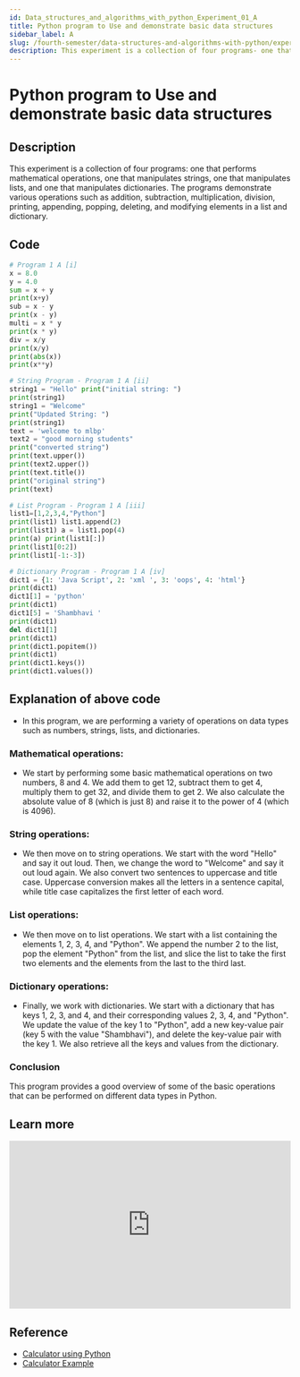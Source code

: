 ```yaml
---
id: Data_structures_and_algorithms_with_python_Experiment_01_A
title: Python program to Use and demonstrate basic data structures
sidebar_label: A
slug: /fourth-semester/data-structures-and-algorithms-with-python/experiment-1/a
description: This experiment is a collection of four programs- one that performs mathematical operations, one that manipulates strings, one that manipulates lists, and one that manipulates dictionaries. The programs demonstrate various operations such as addition, subtraction, multiplication, division, printing, appending, popping, deleting, and modifying elements in a list and dictionary.
---
```


# Python program to Use and demonstrate basic data structures

## Description

This experiment is a collection of four programs: one that performs mathematical operations, one that manipulates strings, one that manipulates lists, and one that manipulates dictionaries. The programs demonstrate various operations such as addition, subtraction, multiplication, division, printing, appending, popping, deleting, and modifying elements in a list and dictionary.

## Code

```python title="a_I.py"
# Program 1 A [i]
x = 8.0
y = 4.0
sum = x + y
print(x+y)
sub = x - y
print(x - y)
multi = x * y
print(x * y)
div = x/y
print(x/y)
print(abs(x))
print(x**y)
```

```python title="a_II.py"
# String Program - Program 1 A [ii]
string1 = "Hello" print("initial string: ")
print(string1)
string1 = "Welcome"
print("Updated String: ")
print(string1)
text = 'welcome to mlbp'
text2 = "good morning students"
print("converted string")
print(text.upper())
print(text2.upper())
print(text.title())
print("original string")
print(text)
```

```python title="a_III.py"
# List Program - Program 1 A [iii]
list1=[1,2,3,4,"Python"]
print(list1) list1.append(2)
print(list1) a = list1.pop(4)
print(a) print(list1[:])
print(list1[0:2])
print(list1[-1:-3])
```

```python title="a_IV.py"
# Dictionary Program - Program 1 A [iv]
dict1 = {1: 'Java Script', 2: 'xml ', 3: 'oops', 4: 'html'}
print(dict1)
dict1[1] = 'python'
print(dict1)
dict1[5] = 'Shambhavi '
print(dict1)
del dict1[1]
print(dict1)
print(dict1.popitem())
print(dict1)
print(dict1.keys())
print(dict1.values())
```

## Explanation of above code

- In this program, we are performing a variety of operations on data types such as numbers, strings, lists, and dictionaries.

### Mathematical operations:

- We start by performing some basic mathematical operations on two numbers, 8 and 4. We add them to get 12, subtract them to get 4, multiply them to get 32, and divide them to get 2. We also calculate the absolute value of 8 (which is just 8) and raise it to the power of 4 (which is 4096).

### String operations:

- We then move on to string operations. We start with the word "Hello" and say it out loud. Then, we change the word to "Welcome" and say it out loud again. We also convert two sentences to uppercase and title case. Uppercase conversion makes all the letters in a sentence capital, while title case capitalizes the first letter of each word.

### List operations:

- We then move on to list operations. We start with a list containing the elements 1, 2, 3, 4, and "Python". We append the number 2 to the list, pop the element "Python" from the list, and slice the list to take the first two elements and the elements from the last to the third last.

### Dictionary operations:

- Finally, we work with dictionaries. We start with a dictionary that has keys 1, 2, 3, and 4, and their corresponding values 2, 3, 4, and "Python". We update the value of the key 1 to "Python", add a new key-value pair (key 5 with the value "Shambhavi"), and delete the key-value pair with the key 1. We also retrieve all the keys and values from the dictionary.

### Conclusion

This program provides a good overview of some of the basic operations that can be performed on different data types in Python.

## Learn more

<iframe width="100%" height="300px" src="https://www.youtube.com/embed/C_XRxLPGbUw" title="Lec-21: Python List Operations | Slicing, Membership, Repetition, Concat with examples" frameborder="0" allow="accelerometer; autoplay; clipboard-write; encrypted-media; gyroscope; picture-in-picture; web-share" allowfullscreen></iframe>

## Reference

- [Calculator using Python](https://www.geeksforgeeks.org/make-simple-calculator-using-python/)
- [Calculator Example](https://www.programiz.com/python-programming/examples/calculator)
